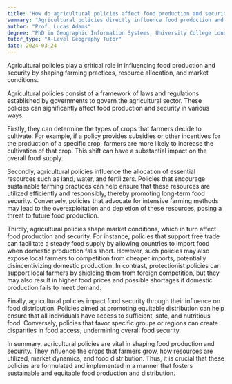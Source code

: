 ```yaml
---
title: "How do agricultural policies affect food production and security?"
summary: "Agricultural policies directly influence food production and security by shaping farming practices, resource allocation, and market conditions."
author: "Prof. Lucas Adams"
degree: "PhD in Geographic Information Systems, University College London"
tutor_type: "A-Level Geography Tutor"
date: 2024-03-24
---
```


Agricultural policies play a critical role in influencing food production and security by shaping farming practices, resource allocation, and market conditions.

Agricultural policies consist of a framework of laws and regulations established by governments to govern the agricultural sector. These policies can significantly affect food production and security in various ways. 

Firstly, they can determine the types of crops that farmers decide to cultivate. For example, if a policy provides subsidies or other incentives for the production of a specific crop, farmers are more likely to increase the cultivation of that crop. This shift can have a substantial impact on the overall food supply.

Secondly, agricultural policies influence the allocation of essential resources such as land, water, and fertilizers. Policies that encourage sustainable farming practices can help ensure that these resources are utilized efficiently and responsibly, thereby promoting long-term food security. Conversely, policies that advocate for intensive farming methods may lead to the overexploitation and depletion of these resources, posing a threat to future food production.

Thirdly, agricultural policies shape market conditions, which in turn affect food production and security. For instance, policies that support free trade can facilitate a steady food supply by allowing countries to import food when domestic production falls short. However, such policies may also expose local farmers to competition from cheaper imports, potentially disincentivizing domestic production. In contrast, protectionist policies can support local farmers by shielding them from foreign competition, but they may also result in higher food prices and possible shortages if domestic production fails to meet demand.

Finally, agricultural policies impact food security through their influence on food distribution. Policies aimed at promoting equitable distribution can help ensure that all individuals have access to sufficient, safe, and nutritious food. Conversely, policies that favor specific groups or regions can create disparities in food access, undermining overall food security.

In summary, agricultural policies are vital in shaping food production and security. They influence the crops that farmers grow, how resources are utilized, market dynamics, and food distribution. Thus, it is crucial that these policies are formulated and implemented in a manner that fosters sustainable and equitable food production and distribution.
    